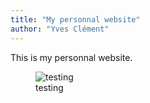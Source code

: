 ```yaml
---
title: "My personnal website"
author: "Yves Clément"
---
```


This is my personnal website.

![testing](images/Capture d’écran 2025-01-22 à 11.12.57.png){fig-alt="testing" fig-align="right"}
